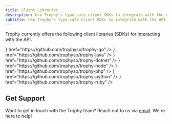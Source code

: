 ```yaml
---
title: Client Libraries
description: Use Trophy's type-safe client SDKs to integrate with the API
subtitle: Use Trophy's type-safe client SDKs to integrate with the API
---
```


Trophy currently offers the following client libraries (SDKs) for interacting with the API.

<CardGroup>
  <Card
    title="Go"
    icon={
      <svg xmlns="http://www.w3.org/2000/svg" viewBox="0 0 640 512">
        <path
          fill="#4CC74A"
          d="M400.1 194.8C389.2 197.6 380.2 199.1 371 202.4C363.7 204.3 356.3 206.3 347.8 208.5L347.2 208.6C343 209.8 342.6 209.9 338.7 205.4C334 200.1 330.6 196.7 324.1 193.5C304.4 183.9 285.4 186.7 267.7 198.2C246.5 211.9 235.6 232.2 235.9 257.4C236.2 282.4 253.3 302.9 277.1 306.3C299.1 309.1 316.9 301.7 330.9 285.8C333 283.2 334.9 280.5 337 277.5V277.5L337 277.5C337.8 276.5 338.5 275.4 339.3 274.2H279.2C272.7 274.2 271.1 270.2 273.3 264.9C277.3 255.2 284.8 239 289.2 230.9C290.1 229.1 292.3 225.1 296.1 225.1H397.2C401.7 211.7 409 198.2 418.8 185.4C441.5 155.5 468.1 139.9 506 133.4C537.8 127.8 567.7 130.9 594.9 149.3C619.5 166.1 634.7 188.9 638.8 218.8C644.1 260.9 631.9 295.1 602.1 324.4C582.4 345.3 557.2 358.4 528.2 364.3C522.6 365.3 517.1 365.8 511.7 366.3C508.8 366.5 506 366.8 503.2 367.1C474.9 366.5 449 358.4 427.2 339.7C411.9 326.4 401.3 310.1 396.1 291.2C392.4 298.5 388.1 305.6 382.1 312.3C360.5 341.9 331.2 360.3 294.2 365.2C263.6 369.3 235.3 363.4 210.3 344.7C187.3 327.2 174.2 304.2 170.8 275.5C166.7 241.5 176.7 210.1 197.2 184.2C219.4 155.2 248.7 136.8 284.5 130.3C313.8 124.1 341.8 128.4 367.1 145.6C383.6 156.5 395.4 171.4 403.2 189.5C405.1 192.3 403.8 193.9 400.1 194.8zM48.3 200.4C47.1 200.4 46.7 199.8 47.4 198.8L53.9 190.4C54.5 189.5 56.1 188.9 57.3 188.9H168.6C169.8 188.9 170.1 189.8 169.5 190.7L164.2 198.8C163.6 199.8 162 200.7 161.1 200.7L48.3 200.4zM1.2 229.1C0 229.1-.3 228.4 .3 227.5L6.9 219.1C7.5 218.2 9 217.5 10.3 217.5H152.4C153.6 217.5 154.2 218.5 153.9 219.4L151.4 226.9C151.1 228.1 149.9 228.8 148.6 228.8L1.2 229.1zM75.7 255.9C75.1 256.8 75.4 257.7 76.7 257.7L144.6 258C145.5 258 146.8 257.1 146.8 255.9L147.4 248.4C147.4 247.1 146.8 246.2 145.5 246.2H83.2C82 246.2 80.7 247.1 80.1 248.1L75.7 255.9zM577.2 237.9C577 235.3 576.9 233.1 576.5 230.9C570.9 200.1 542.5 182.6 512.9 189.5C483.9 196 465.2 214.4 458.4 243.7C452.8 268 464.6 292.6 487 302.6C504.2 310.1 521.3 309.2 537.8 300.7C562.4 287.1 575.8 268 577.4 241.2C577.3 240 577.3 238.9 577.2 237.9z"
        />
      </svg>
    }
    href="https://github.com/trophyso/trophy-go"
  />
  <Card
    title="Java"
    icon={
      <svg xmlns="http://www.w3.org/2000/svg" viewBox="0 0 384 512">
        <path
          fill="#4CC74A"
          d="M277.7 312.9c9.8-6.7 23.4-12.5 23.4-12.5s-38.7 7-77.2 10.2c-47.1 3.9-97.7 4.7-123.1 1.3-60.1-8 33-30.1 33-30.1s-36.1-2.4-80.6 19c-52.5 25.4 130 37 224.5 12.1zm-85.4-32.1c-19-42.7-83.1-80.2 0-145.8C296 53.2 242.8 0 242.8 0c21.5 84.5-75.6 110.1-110.7 162.6-23.9 35.9 11.7 74.4 60.2 118.2zm114.6-176.2c.1 0-175.2 43.8-91.5 140.2 24.7 28.4-6.5 54-6.5 54s62.7-32.4 33.9-72.9c-26.9-37.8-47.5-56.6 64.1-121.3zm-6.1 270.5a12.2 12.2 0 0 1 -2 2.6c128.3-33.7 81.1-118.9 19.8-97.3a17.3 17.3 0 0 0 -8.2 6.3 70.5 70.5 0 0 1 11-3c31-6.5 75.5 41.5-20.6 91.4zM348 437.4s14.5 11.9-15.9 21.2c-57.9 17.5-240.8 22.8-291.6 .7-18.3-7.9 16-19 26.8-21.3 11.2-2.4 17.7-2 17.7-2-20.3-14.3-131.3 28.1-56.4 40.2C232.8 509.4 401 461.3 348 437.4zM124.4 396c-78.7 22 47.9 67.4 148.1 24.5a185.9 185.9 0 0 1 -28.2-13.8c-44.7 8.5-65.4 9.1-106 4.5-33.5-3.8-13.9-15.2-13.9-15.2zm179.8 97.2c-78.7 14.8-175.8 13.1-233.3 3.6 0-.1 11.8 9.7 72.4 13.6 92.2 5.9 233.8-3.3 237.1-46.9 0 0-6.4 16.5-76.2 29.7zM260.6 353c-59.2 11.4-93.5 11.1-136.8 6.6-33.5-3.5-11.6-19.7-11.6-19.7-86.8 28.8 48.2 61.4 169.5 25.9a60.4 60.4 0 0 1 -21.1-12.8z"
        />
      </svg>
    }
    href="https://github.com/trophyso/trophy-java"
  />
  <Card
    title=".NET (C#)"
    icon={
      <svg xmlns="http://www.w3.org/2000/svg" viewBox="0 0 448 512">
        <path
          fill="#4CC74A"
          d="M0 32h214.6v214.6H0V32zm233.4 0H448v214.6H233.4V32zM0 265.4h214.6V480H0V265.4zm233.4 0H448V480H233.4V265.4z"
        />
      </svg>
    }
    href="https://github.com/trophyso/trophy-dotnet"
  />
  <Card
    title="Node"
    icon={
      <svg xmlns="http://www.w3.org/2000/svg" viewBox="0 0 448 512">
        <path
          fill="#4CC74A"
          d="M224 508c-6.7 0-13.5-1.8-19.4-5.2l-61.7-36.5c-9.2-5.2-4.7-7-1.7-8 12.3-4.3 14.8-5.2 27.9-12.7 1.4-.8 3.2-.5 4.6 .4l47.4 28.1c1.7 1 4.1 1 5.7 0l184.7-106.6c1.7-1 2.8-3 2.8-5V149.3c0-2.1-1.1-4-2.9-5.1L226.8 37.7c-1.7-1-4-1-5.7 0L36.6 144.3c-1.8 1-2.9 3-2.9 5.1v213.1c0 2 1.1 4 2.9 4.9l50.6 29.2c27.5 13.7 44.3-2.4 44.3-18.7V167.5c0-3 2.4-5.3 5.4-5.3h23.4c2.9 0 5.4 2.3 5.4 5.3V378c0 36.6-20 57.6-54.7 57.6-10.7 0-19.1 0-42.5-11.6l-48.4-27.9C8.1 389.2 .7 376.3 .7 362.4V149.3c0-13.8 7.4-26.8 19.4-33.7L204.6 9c11.7-6.6 27.2-6.6 38.8 0l184.7 106.7c12 6.9 19.4 19.8 19.4 33.7v213.1c0 13.8-7.4 26.7-19.4 33.7L243.4 502.8c-5.9 3.4-12.6 5.2-19.4 5.2zm149.1-210.1c0-39.9-27-50.5-83.7-58-57.4-7.6-63.2-11.5-63.2-24.9 0-11.1 4.9-25.9 47.4-25.9 37.9 0 51.9 8.2 57.7 33.8 .5 2.4 2.7 4.2 5.2 4.2h24c1.5 0 2.9-.6 3.9-1.7s1.5-2.6 1.4-4.1c-3.7-44.1-33-64.6-92.2-64.6-52.7 0-84.1 22.2-84.1 59.5 0 40.4 31.3 51.6 81.8 56.6 60.5 5.9 65.2 14.8 65.2 26.7 0 20.6-16.6 29.4-55.5 29.4-48.9 0-59.6-12.3-63.2-36.6-.4-2.6-2.6-4.5-5.3-4.5h-23.9c-3 0-5.3 2.4-5.3 5.3 0 31.1 16.9 68.2 97.8 68.2 58.4-.1 92-23.2 92-63.4z"
        />
      </svg>
    }
    href="https://github.com/trophyso/trophy-node"
  />
  <Card
    title="PHP"
    icon={
      <svg xmlns="http://www.w3.org/2000/svg" viewBox="0 0 640 512">
        <path
          fill="#4CC74A"
          d="M320 104.5c171.4 0 303.2 72.2 303.2 151.5S491.3 407.5 320 407.5c-171.4 0-303.2-72.2-303.2-151.5S148.7 104.5 320 104.5m0-16.8C143.3 87.7 0 163 0 256s143.3 168.3 320 168.3S640 349 640 256 496.7 87.7 320 87.7zM218.2 242.5c-7.9 40.5-35.8 36.3-70.1 36.3l13.7-70.6c38 0 63.8-4.1 56.4 34.3zM97.4 350.3h36.7l8.7-44.8c41.1 0 66.6 3 90.2-19.1 26.1-24 32.9-66.7 14.3-88.1-9.7-11.2-25.3-16.7-46.5-16.7h-70.7L97.4 350.3zm185.7-213.6h36.5l-8.7 44.8c31.5 0 60.7-2.3 74.8 10.7 14.8 13.6 7.7 31-8.3 113.1h-37c15.4-79.4 18.3-86 12.7-92-5.4-5.8-17.7-4.6-47.4-4.6l-18.8 96.6h-36.5l32.7-168.6zM505 242.5c-8 41.1-36.7 36.3-70.1 36.3l13.7-70.6c38.2 0 63.8-4.1 56.4 34.3zM384.2 350.3H421l8.7-44.8c43.2 0 67.1 2.5 90.2-19.1 26.1-24 32.9-66.7 14.3-88.1-9.7-11.2-25.3-16.7-46.5-16.7H417l-32.8 168.7z"
        />
      </svg>
    }
    href="https://github.com/trophyso/trophy-php"
  />
  <Card
    title="Python"
    icon={
      <svg xmlns="http://www.w3.org/2000/svg" viewBox="0 0 448 512">
        <path
          fill="#4CC74A"
          d="M439.8 200.5c-7.7-30.9-22.3-54.2-53.4-54.2h-40.1v47.4c0 36.8-31.2 67.8-66.8 67.8H172.7c-29.2 0-53.4 25-53.4 54.3v101.8c0 29 25.2 46 53.4 54.3 33.8 9.9 66.3 11.7 106.8 0 26.9-7.8 53.4-23.5 53.4-54.3v-40.7H226.2v-13.6h160.2c31.1 0 42.6-21.7 53.4-54.2 11.2-33.5 10.7-65.7 0-108.6zM286.2 404c11.1 0 20.1 9.1 20.1 20.3 0 11.3-9 20.4-20.1 20.4-11 0-20.1-9.2-20.1-20.4 .1-11.3 9.1-20.3 20.1-20.3zM167.8 248.1h106.8c29.7 0 53.4-24.5 53.4-54.3V91.9c0-29-24.4-50.7-53.4-55.6-35.8-5.9-74.7-5.6-106.8 .1-45.2 8-53.4 24.7-53.4 55.6v40.7h106.9v13.6h-147c-31.1 0-58.3 18.7-66.8 54.2-9.8 40.7-10.2 66.1 0 108.6 7.6 31.6 25.7 54.2 56.8 54.2H101v-48.8c0-35.3 30.5-66.4 66.8-66.4zm-6.7-142.6c-11.1 0-20.1-9.1-20.1-20.3 .1-11.3 9-20.4 20.1-20.4 11 0 20.1 9.2 20.1 20.4s-9 20.3-20.1 20.3z"
        />
      </svg>
    }
    href="https://github.com/trophyso/trophy-python"
  />
  <Card
    title="Ruby"
    icon={
      <svg xmlns="http://www.w3.org/2000/svg" viewBox="0 0 512 512">
        <path
          fill="#4CC74A"
          d="M116.7 33.8c4.5-6.1 11.7-9.8 19.3-9.8l240 0c7.6 0 14.8 3.6 19.3 9.8l112 152c6.8 9.2 6.1 21.9-1.5 30.4l-232 256c-4.5 5-11 7.9-17.8 7.9s-13.2-2.9-17.8-7.9l-232-256c-7.7-8.5-8.3-21.2-1.5-30.4l112-152zm38.5 39.8c-3.3 2.5-4.2 7-2.1 10.5l57.4 95.6L63.3 192c-4.1 .3-7.3 3.8-7.3 8s3.2 7.6 7.3 8l192 16c.4 0 .9 0 1.3 0l192-16c4.1-.3 7.3-3.8 7.3-8s-3.2-7.6-7.3-8L301.5 179.8l57.4-95.6c2.1-3.5 1.2-8.1-2.1-10.5s-7.9-2-10.7 1L256 172.2 165.9 74.6c-2.8-3-7.4-3.4-10.7-1z"
        />
      </svg>
    }
    href="https://github.com/trophyso/trophy-ruby"
  />
</CardGroup>

## Get Support

Want to get in touch with the Trophy team? Reach out to us via [email](mailto:support@trophy.so). We're here to help!
